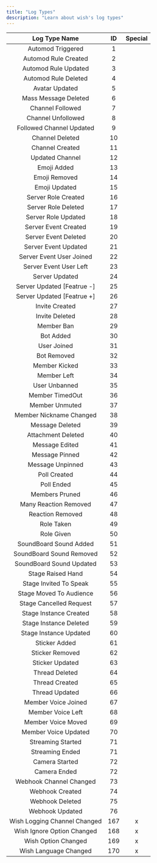 ```yaml
---
title: "Log Types"
description: "Learn about wish's log types"
---
```


| Log Type Name                | ID  | Special |
| :--------------------------: | :-: | :-----: |
| Automod Triggered            | 1   |         |
| Automod Rule Created         | 2   |         |
| Automod Rule Updated         | 3   |         |
| Automod Rule Deleted         | 4   |         |
| Avatar Updated               | 5   |         |
| Mass Message Deleted         | 6   |         |
| Channel Followed             | 7   |         |
| Channel Unfollowed           | 8   |         |
| Followed Channel Updated     | 9   |         |
| Channel Deleted              | 10  |         |
| Channel Created              | 11  |         |
| Updated Channel              | 12  |         |
| Emoji Added                  | 13  |         |
| Emoji Removed                | 14  |         |
| Emoji Updated                | 15  |         |
| Server Role Created          | 16  |         |
| Server Role Deleted          | 17  |         |
| Server Role Updated          | 18  |         |
| Server Event Created         | 19  |         |
| Server Event Deleted         | 20  |         |
| Server Event Updated         | 21  |         |
| Server Event User Joined     | 22  |         |
| Server Event User Left       | 23  |         |
| Server Updated               | 24  |         |
| Server Updated [Featrue -]   | 25  |         |
| Server Updated [Featrue \+]  | 26  |         |
| Invite Created               | 27  |         |
| Invite Deleted               | 28  |         |
| Member Ban                   | 29  |         |
| Bot Added                    | 30  |         |
| User Joined                  | 31  |         |
| Bot Removed                  | 32  |         |
| Member Kicked                | 33  |         |
| Member Left                  | 34  |         |
| User Unbanned                | 35  |         |
| Member TimedOut              | 36  |         |
| Member Unmuted               | 37  |         |
| Member Nickname Changed      | 38  |         |
| Message Deleted              | 39  |         |
| Attachment Deleted           | 40  |         |
| Message Edited               | 41  |         |
| Message Pinned               | 42  |         |
| Message Unpinned             | 43  |         |
| Poll Created                 | 44  |         |
| Poll Ended                   | 45  |         |
| Members Pruned               | 46  |         |
| Many Reaction Removed        | 47  |         |
| Reaction Removed             | 48  |         |
| Role Taken                   | 49  |         |
| Role Given                   | 50  |         |
| SoundBoard Sound Added       | 51  |         |
| SoundBoard Sound Removed     | 52  |         |
| SoundBoard Sound Updated     | 53  |         |
| Stage Raised Hand            | 54  |         |
| Stage Invited To Speak       | 55  |         |
| Stage Moved To Audience      | 56  |         |
| Stage Cancelled Request      | 57  |         |
| Stage Instance Created       | 58  |         |
| Stage Instance Deleted       | 59  |         |
| Stage Instance Updated       | 60  |         |
| Sticker Added                | 61  |         |
| Sticker Removed              | 62  |         |
| Sticker Updated              | 63  |         |
| Thread Deleted               | 64  |         |
| Thread Created               | 65  |         |
| Thread Updated               | 66  |         |
| Member Voice Joined          | 67  |         |
| Member Voice Left            | 68  |         |
| Member Voice Moved           | 69  |         |
| Member Voice Updated         | 70  |         |
| Streaming Started            | 71  |         |
| Streaming Ended              | 71  |         |
| Camera Started               | 72  |         |
| Camera Ended                 | 72  |         |
| Webhook Channel Changed      | 73  |         |
| Webhook Created              | 74  |         |
| Webhook Deleted              | 75  |         |
| Webhook Updated              | 76  |         |
| Wish Logging Channel Changed | 167 | x       |
| Wish Ignore Option Changed   | 168 | x       |
| Wish Option Changed          | 169 | x       |
| Wish Language Changed        | 170 | x       |